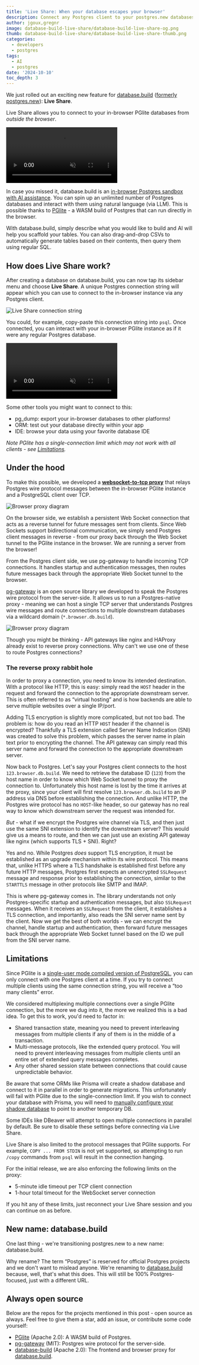 ```yaml
---
title: 'Live Share: When your database escapes your browser'
description: Connect any Postgres client to your postgres.new databases.
author: jgoux,gregnr
image: database-build-live-share/database-build-live-share-og.png
thumb: database-build-live-share/database-build-live-share-thumb.png
categories:
  - developers
  - postgres
tags:
  - AI
  - postgres
date: '2024-10-10'
toc_depth: 3
---
```


We just rolled out an exciting new feature for [database.build](https://database.build/) ([formerly postgres.new](#new-name-databasebuild)): **Live Share**.

Live Share allows you to connect to your in-browser PGlite databases from _outside the browser_.

<video className="rounded-sm m-0" autoPlay loop muted>
  <source
    src="https://xguihxuzqibwxjnimxev.supabase.co/storage/v1/object/public/videos/marketing/blog/database-build-live-share/database-build-live-share.mp4"
    type="video/mp4"
  />
</video>

In case you missed it, database.build is an [in-browser Postgres sandbox with AI assistance](/blog/postgres-new). You can spin up an unlimited number of Postgres databases and interact with them using natural language (via LLM). This is possible thanks to [PGlite](https://pglite.dev/) - a WASM build of Postgres that can run directly in the browser.

With database.build, simply describe what you would like to build and AI will help you scaffold your tables. You can also drag-and-drop CSVs to automatically generate tables based on their contents, then query them using regular SQL.

## How does Live Share work?

After creating a database on database.build, you can now tap its sidebar menu and choose **Live Share**. A unique Postgres connection string will appear which you can use to connect to the in-browser instance via any Postgres client.

<div>
  <Img
    alt="Live Share connection string"
    src={{
      light: '/images/blog/database-build-live-share/live-share-connection-string--light.png',
      dark: '/images/blog/database-build-live-share/live-share-connection-string--dark.png',
    }}
  />
</div>

You could, for example, copy-paste this connection string into `psql`. Once connected, you can interact with your in-browser PGlite instance as if it were any regular Postgres database.

<video className="rounded-sm m-0" autoPlay loop muted>
  <source
    src="https://xguihxuzqibwxjnimxev.supabase.co/storage/v1/object/public/videos/marketing/blog/database-build-live-share/database-build-live-share-psql.mp4"
    type="video/mp4"
  />
</video>

Some other tools you might want to connect to this:

- pg_dump: export your in-browser databases to other platforms!
- ORM: test out your database directly within your app
- IDE: browse your data using your favorite database IDE

_Note PGlite has a single-connection limit which may not work with all clients - see [Limitations](#limitations)._

## Under the hood

To make this possible, we developed a [**websocket-to-tcp proxy**](https://github.com/supabase-community/postgres-new/tree/main/apps/browser-proxy) that relays Postgres wire protocol messages between the in-browser PGlite instance and a PostgreSQL client over TCP.

<div>
  <Img
    className="border-none"
    alt="Browser proxy diagram"
    zoomable={false}
    src={{
      light: '/images/blog/database-build-live-share/diagram--light.png',
      dark: '/images/blog/database-build-live-share/diagram--dark.png',
    }}
  />
</div>

On the browser side, we establish a persistent Web Socket connection that acts as a reverse tunnel for future messages sent from clients. Since Web Sockets support bidirectional communication, we simply send Postgres client messages in reverse - from our proxy back through the Web Socket tunnel to the PGlite instance in the browser. We are running a server from the browser!

From the Postgres client side, we use pg-gateway to handle incoming TCP connections. It handles startup and authentication messages, then routes future messages back through the appropriate Web Socket tunnel to the browser.

[pg-gateway](https://github.com/supabase-community/pg-gateway) is an open source library we developed to speak the Postgres wire protocol from the server-side. It allows us to run a Postgres-native proxy - meaning we can host a single TCP server that understands Postgres wire messages and route connections to multiple downstream databases via a wildcard domain (`*.browser.db.build`).

<div>
  <Img
    className="border-none"
    alt="Browser proxy diagram"
    zoomable={false}
    src={{
      light: '/images/blog/database-build-live-share/routing-diagram--light.png',
      dark: '/images/blog/database-build-live-share/routing-diagram--dark.png',
    }}
  />
</div>

Though you might be thinking - API gateways like nginx and HAProxy already exist to reverse proxy connections. Why can't we use one of these to route Postgres connections?

### The reverse proxy rabbit hole

In order to proxy a connection, you need to know its intended destination. With a protocol like HTTP, this is easy: simply read the `HOST` header in the request and forward the connection to the appropriate downstream server. This is often referred to as “virtual hosting” and is how backends are able to serve multiple websites over a single IP/port.

Adding TLS encryption is slightly more complicated, but not too bad. The problem is: how do you read an HTTP `HOST` header if the channel is encrypted? Thankfully a TLS extension called Server Name Indication (SNI) was created to solve this problem, which passes the server name in plain text prior to encrypting the channel. The API gateway can simply read this server name and forward the connection to the appropriate downstream server.

Now back to Postgres. Let's say your Postgres client connects to the host `123.browser.db.build`. We need to retrieve the database ID (`123`) from the host name in order to know which Web Socket tunnel to proxy the connection to. Unfortunately this host name is lost by the time it arrives at the proxy, since your client will first resolve `123.browser.db.build` to an IP address via DNS before establishing the connection. And unlike HTTP, the Postgres wire protocol has no `HOST`-like header, so our gateway has no real way to know which downstream server the request was intended for.

_But_ - what if we encrypt the Postgres wire channel via TLS, and then just use the same SNI extension to identify the downstream server? This would give us a means to route, and then we can just use an existing API gateway like nginx (which supports TLS + SNI). Right?

Yes and no. While Postgres _does_ support TLS encryption, it must be established as an upgrade mechanism within its wire protocol. This means that, unlike HTTPS where a TLS handshake is established first before any future HTTP messages, Postgres first expects an unencrypted `SSLRequest` message and response prior to establishing the connection, similar to the `STARTTLS` message in other protocols like SMTP and IMAP.

This is where pg-gateway comes in. The library understands not only Postgres-specific startup and authentication messages, but also `SSLRequest` messages. When it receives an `SSLRequest` from the client, it establishes a TLS connection, and importantly, also reads the SNI server name sent by the client. Now we get the best of both worlds - we can encrypt the channel, handle startup and authentication, then forward future messages back through the appropriate Web Socket tunnel based on the ID we pull from the SNI server name.

## Limitations

Since PGlite is a [single-user mode compiled version of PostgreSQL](https://github.com/electric-sql/pglite?tab=readme-ov-file#how-it-works), you can only connect with one Postgres client at a time. If you try to connect multiple clients using the same connection string, you will receive a “too many clients” error.

We considered multiplexing multiple connections over a single PGlite connection, but the more we dug into it, the more we realized this is a bad idea. To get this to work, you'd need to factor in:

- Shared transaction state, meaning you need to prevent interleaving messages from multiple clients if any of them is in the middle of a transaction.
- Multi-message protocols, like the extended query protocol. You will need to prevent interleaving messages from multiple clients until an entire set of extended query messages completes.
- Any other shared session state between connections that could cause unpredictable behavior.

Be aware that some ORMs like Prisma will create a shadow database and connect to it in parallel in order to generate migrations. This unfortunately will fail with PGlite due to the single-connection limit. If you wish to connect your database with Prisma, you will need to [manually configure your shadow database](https://www.prisma.io/docs/orm/prisma-migrate/understanding-prisma-migrate/shadow-database#manually-configuring-the-shadow-database) to point to another temporary DB.

Some IDEs like DBeaver will attempt to open multiple connections in parallel by default. Be sure to disable these settings before connecting via Live Share.

Live Share is also limited to the protocol messages that PGlite supports. For example, `COPY ... FROM STDIN` is not yet supported, so attempting to run `/copy` commands from `psql` will result in the connection hanging.

For the initial release, we are also enforcing the following limits on the proxy:

- 5-minute idle timeout per TCP client connection
- 1-hour total timeout for the WebSocket server connection

If you hit any of these limits, just reconnect your Live Share session and you can continue on as before.

## New name: database.build

One last thing - we're transitioning postgres.new to a new name: database.build.

Why rename? The term “Postgres” is reserved for official Postgres projects and we don't want to mislead anyone. We're renaming to [database.build](https://database.build/) because, well, that's what this does. This will still be 100% Postgres-focused, just with a different URL.

## Always open source

Below are the repos for the projects mentioned in this post - open source as always. Feel free to give them a star, add an issue, or contribute some code yourself:

- [PGlite](https://github.com/electric-sql/pglite) (Apache 2.0): A WASM build of Postgres.
- [pg-gateway](https://github.com/supabase-community/pg-gateway) (MIT): Postgres wire protocol for the server-side.
- [database-build](https://github.com/supabase-community/postgres-new) (Apache 2.0): The frontend and browser proxy for [database.build](https://database.build).
